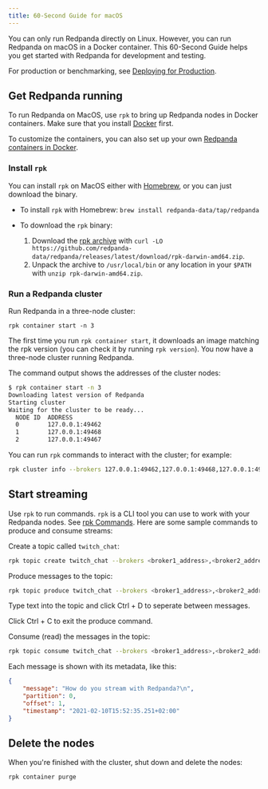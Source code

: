 ```yaml
---
title: 60-Second Guide for macOS
---
```


<head>
    <meta name="title" content="MacOS Quick Start Guide | Redpanda Docs"/>
    <meta name="description" content="MacOS quick start guide."/>
</head>

You can only run Redpanda directly on Linux. However, you can run Redpanda on macOS in a Docker container. This 60-Second Guide helps you get started with Redpanda for development and testing.

For production or benchmarking, see [Deploying for Production](../../deployment/production-deployment).

## Get Redpanda running

To run Redpanda on MacOS, use `rpk` to bring up Redpanda nodes in Docker containers.
Make sure that you install [Docker](https://docs.docker.com/docker-for-mac/install/) first.

To customize the containers, you can also set up your own [Redpanda containers in Docker](../../quickstart/quick-start-docker).

### Install `rpk`

You can install `rpk` on MacOS either with [Homebrew](https://brew.sh/), or you can just download the binary.

- To install `rpk` with Homebrew: `brew install redpanda-data/tap/redpanda`
- To download the `rpk` binary:

    1. Download the [rpk archive](https://github.com/redpanda-data/redpanda/releases/latest/download/rpk-darwin-amd64.zip) with `curl -LO https://github.com/redpanda-data/redpanda/releases/latest/download/rpk-darwin-amd64.zip`.
    2. Unpack the archive to `/usr/local/bin` or any location in your `$PATH` with `unzip rpk-darwin-amd64.zip`.

### Run a Redpanda cluster

Run Redpanda in a three-node cluster: 

`rpk container start -n 3`

The first time you run `rpk container start`, it downloads an image matching the rpk version (you can check it by running `rpk version`).
You now have a three-node cluster running Redpanda.

The command output shows the addresses of the cluster nodes:

```bash
$ rpk container start -n 3
Downloading latest version of Redpanda
Starting cluster
Waiting for the cluster to be ready...
  NODE ID  ADDRESS          
  0        127.0.0.1:49462  
  1        127.0.0.1:49468  
  2        127.0.0.1:49467  
```

You can run `rpk` commands to interact with the cluster; for example:

```bash
rpk cluster info --brokers 127.0.0.1:49462,127.0.0.1:49468,127.0.0.1:49467
```

## Start streaming

Use `rpk` to run commands. `rpk` is a CLI tool you can use to work with your Redpanda nodes. See [rpk Commands](../../reference/rpk/rpk-topic). Here are some sample commands to produce and consume streams:

Create a topic called `twitch_chat`:

```bash
rpk topic create twitch_chat --brokers <broker1_address>,<broker2_address>...
```

Produce messages to the topic:

```bash
rpk topic produce twitch_chat --brokers <broker1_address>,<broker2_address>...
```

Type text into the topic and click Ctrl + D to seperate between messages.

Click Ctrl + C to exit the produce command.

Consume (read) the messages in the topic:

```bash
rpk topic consume twitch_chat --brokers <broker1_address>,<broker2_address>...
```
    
Each message is shown with its metadata, like this:
    
```json
{
    "message": "How do you stream with Redpanda?\n",
    "partition": 0,
    "offset": 1,
    "timestamp": "2021-02-10T15:52:35.251+02:00"
}
```

## Delete the nodes

When you're finished with the cluster, shut down and delete the nodes:

```bash
rpk container purge
```